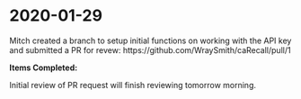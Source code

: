 # 2020-01-29 {#jan29}

Mitch created a branch to setup initial functions on working with the API key and submitted a PR for revew: https://github.com/WraySmith/caRecall/pull/1 

**Items Completed:**

Initial review of PR request will finish reviewing tomorrow morning.